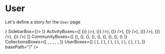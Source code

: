 

<Meta title="Pages|User" component={User}/>


# User
Let's define a story for the `User` page

<Preview>
  <Story name="User page">
    <WithSidebar 
      HeaderBox={<MainHeader {...getMainHeaderProps() } />}
      SidebarBox={<Sidebar {...getSidebarProps()}/>}>
        <User 
        totalCommunities={"23"}
        totalActivities={"23"}
        userLink=""
        userName="˗ˏˋ Doug Belshaw ˎˊ˗ 🇪🇺 ☠️ ✊"
        totalCollections={"23"}
        totalUsers={"493"}
        HeroUserBox={(<HeroUser {...getHeroUserProps()} />)}
        ActivityBoxes={[
          (<ActivityPreview key="1" {...activityPreviewProps('Added a link', <Resource {...ResourcePreviewProps() }/>)} />),
          (<ActivityPreview key="2" {...activityPreviewProps('Uploaded a resource', <Resource {...ResourcePreviewProps('license', 'pdf' ) }/>)} />),
          (<ActivityPreview key="3" {...activityPreviewProps('Created a comment', <Comment {...CommentPreviewProps() }/>)} />),
          (<ActivityPreview key="4" {...activityPreviewProps('Created a comment', <Comment {...CommentPreviewProps() }/>)} />),
          (<ActivityPreview key="5" {...activityPreviewProps('Like a comment', <LikedComment {...LikedCommentPreviewProps() }/>)} />),
          (<ActivityPreview key="6" {...activityPreviewProps('Created a comment', <Comment {...CommentPreviewProps() }/>)} />),
          (<ActivityPreview key="7" {...activityPreviewProps('Created a comment', <Comment {...CommentPreviewProps() }/>)} />)
        ]}
        CommunityBoxes={[
            (<Community key="1" {...CommunityPreviewProps() } />),
            (<Community key="2" {...CommunityPreviewProps() } />),
            (<Community key="3" {...CommunityPreviewProps() } />),
            (<Community key="4" {...CommunityPreviewProps() } />),
            (<Community key="5" {...CommunityPreviewProps() } />),
            (<Community key="6" {...CommunityPreviewProps() } />),
            (<Community key="7" {...CommunityPreviewProps() } />),
            (<Community key="8" {...CommunityPreviewProps() } />),
            (<Community key="9" {...CommunityPreviewProps() } />)
        ]}
        CollectionsBoxes={[
            <Box mb={2} key="1"><Collection {...CollectionPreviewProps()} /></Box>,
            <Box mb={2} key="2"><Collection {...CollectionPreviewProps()} /></Box>,
            <Box mb={2} key="3"><Collection {...CollectionPreviewProps()} /></Box>,
            <Box mb={2} key="4"><Collection {...CollectionPreviewProps()} /></Box>,
            <Box mb={2} key="5"><Collection {...CollectionPreviewProps()} /></Box>,
            <Box mb={2} key="6"><Collection {...CollectionPreviewProps()} /></Box>
        ]}
        UserBoxes={[
            ( <UserPreview key="1" {...UserPreviewProps() } />),
            ( <UserPreview key="2" {...UserPreviewProps() } />),
            ( <UserPreview key="3" {...UserPreviewProps() } />),
            ( <UserPreview key="4" {...UserPreviewProps() } />),
            ( <UserPreview key="5" {...UserPreviewProps() } />),
            ( <UserPreview key="6" {...UserPreviewProps() } />),
            ( <UserPreview key="7" {...UserPreviewProps() } />),
        ]}
        basePath="/"
        />
    </WithSidebar>
  </Story>
</Preview>


